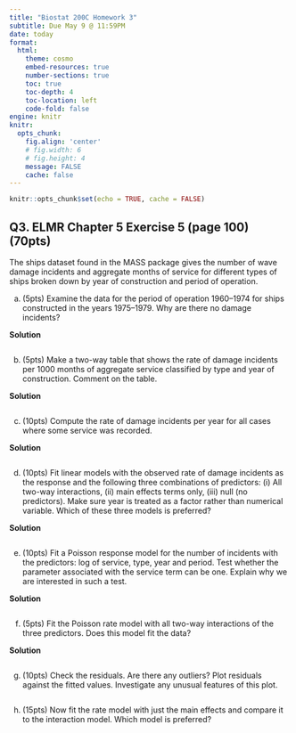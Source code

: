 ```yaml
---
title: "Biostat 200C Homework 3"
subtitle: Due May 9 @ 11:59PM
date: today
format:
  html:
    theme: cosmo
    embed-resources: true
    number-sections: true
    toc: true
    toc-depth: 4
    toc-location: left
    code-fold: false
engine: knitr
knitr:
  opts_chunk: 
    fig.align: 'center'
    # fig.width: 6
    # fig.height: 4
    message: FALSE
    cache: false
---
```


```r
knitr::opts_chunk$set(echo = TRUE, cache = FALSE)
```

## Q3. ELMR Chapter 5 Exercise 5 (page 100) (70pts)

The ships dataset found in the MASS package gives the number of wave damage incidents and aggregate months of service for different types of ships broken down by year of construction and period of operation.

(a) (5pts) Examine the data for the period of operation 1960–1974 for ships constructed in the years 1975–1979. Why are there no damage incidents?

**Solution ** 

```r

```


(b) (5pts) Make a two-way table that shows the rate of damage incidents per 1000 months of aggregate service classified by type and year of construction. Comment on the table.

**Solution ** 

```r

```


(c) (10pts) Compute the rate of damage incidents per year for all cases where some service was recorded.

**Solution ** 
 
```r

```


(d) (10pts) Fit linear models with the observed rate of damage incidents as the response and the following three combinations of predictors: (i) All two-way interactions, (ii) main effects terms only, (iii) null (no predictors). Make sure year is treated as a factor rather than numerical variable. Which of these three models is preferred?

**Solution ** 

```r

```

(e) (10pts) Fit a Poisson response model for the number of incidents with the predictors: log of service, type, year and period. Test whether the parameter associated with the service term can be one. Explain why we are interested in such a test.

**Solution ** 

```r

```


(f) (5pts) Fit the Poisson rate model with all two-way interactions of the three predictors. Does this model fit the data?

**Solution ** 

```r

```


(g) (10pts) Check the residuals. Are there any outliers? Plot residuals against the fitted values. Investigate any unusual features of this plot.


```r

```




(h) (15pts) Now fit the rate model with just the main effects and compare it to the interaction model. Which model is preferred?

```r

```

 
 